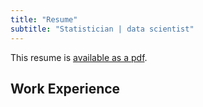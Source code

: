 ```yaml
---
title: "Resume"
subtitle: "Statistician | data scientist"
---
```


This resume is [available as a pdf](McMillan_Josiah_Resume_2024.pdf.pdf).

<!-- Statistician with 6 years of experience analyzing network data, performing causal inference and building tools for data scientists. Track record of strategic thinking, clear communication and successful remote work. -->

## Work Experience
<!-- 
:::: {.columns}
::: {.column width="90%" style="align: left;"}
##### **University of Wisconsin, Madison**
###### PhD Student, Department of Statistics
:::
::: {.column width="10%" style="text-align: right;"}
**August 2018 - Present**   
:::
::::

- Developed statistical methods based on principal components analysis to cluster networks with missing data, to perform regression on networks, and to construct, interpret, and regularize network embeddings.
- Developed causal inference methods to estimate mediation and spillover effects in social networks, and to determine when product changes have harmful side-effects on behaviors that are difficult to measure. Used causal machine learning to improve precision of estimates while reducing computational requirements by a factor of 5000.
- Implemented research methods in user-friendly software. Released nine open source R packages to CRAN (notable: [fastRG](https://rohelab.github.io/fastRG/), [vsp](https://rohelab.github.io/vsp/), [distributions3](https://alexpghayes.github.io/distributions3/), [gdim](https://rohelab.github.io/gdim/), [aPPR](https://rohelab.github.io/aPPR/), [fastadi](https://github.com/RoheLab/fastadi)).
- Resolved computational bottlenecks in matrix completion algorithms by designing and implementing sparse matrix methods in R and C++. Scaled methods by three orders of magnitude to handle networks with millions of nodes.
- Designed an approach to find localized clusters of Twitter users via Personalized PageRank. Managed unreliable Twitter API behavior by caching data in a Neo4J database running in Docker.
- Collaborated with ROpenSci to design software development standards for statistical software. Reviewed scientific software for ROpenSci, the R Journal, and the Journal of Open Source Software.

:::: {.columns}
::: {.column width="70%" style="align: left;"}
##### **Facebook**
###### Research Intern, Core Data Science
:::
::: {.column width="30%" style="text-align: right;"}
**Summer 2020 & Summer 2021**  
:::
::::

- Prototyped a pipeline to automatically suggest relationships between hashtags, for a team using manual labeling. Prototype embedded a hashtag co-occurrence network and was implemented with Python, PyTorch and SQL.
- Conducted experiments on hyperbolic embeddings for knowledge graphs and determined non-viability of hyperbolic methods. Advised against additional R&D investment, potentially saving $200k+ in compute costs.
- Designed a metric, based on calibration of machine learning models, to help product teams understand reliability of prevalence estimates. Metric reported daily on multiple dashboards. Implemented with sklearn, Numpy, pandas. 

:::: {.columns}
::: {.column width="70%" style="align: left;"}
##### **RStudio**
###### Intern, tidymodels team
:::
::: {.column width="30%" style="text-align: right;"}
**Summer 2018**
:::
::::

- Re-factored thousands of lines of R code and developed a new test suite for the [broom](https://broom.tidymodels.org/) package (600k+ downloads/month, part of the tidyverse), improving behavioral consistency and reducing maintenance burden.
- Shipped a major new release of the package ([broom 0.5.0](https://www.tidyverse.org/blog/2018/07/broom-0-5-0/)). Resolved 80+ open issues and coordinated 40+ pull requests from open source contributors.

## Education  

:::: {.columns}
::: {.column width="90%" style="align: left;"}
##### **University of Wisconsin-Madison**
###### Ph.D. Statistics   
:::
::: {.column width="10%" style="text-align: right;"}
**Expected spring 2024**
:::
::::

:::: {.columns}
::: {.column width="90%" style="align: left;"}
##### **Rice University**
###### B.A. Statistics
:::
::: {.column width="10%" style="text-align: right;"}
**2018**  
:::
::::

## Skills

- Network analysis, embeddings, clustering, causal machine learning, interference, mediation
- Data analysis, visualization, modeling, regression, generalized linear models, hypothesis testing
- Proficient in R, Python, tidyverse, bash/unix, git; familiar with SQL, C++, Docker, AWS, Julia, Stan -->
